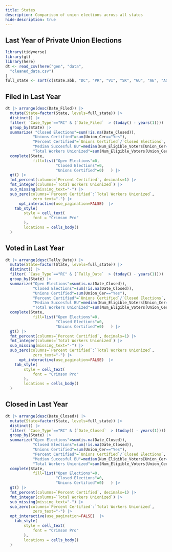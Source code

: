 ```yaml
---
title: States
description: Comparison of union elections across all states
hide-description: true
---
```


## Last Year of Private Union Elections


```r

library(tidyverse)
library(gt)
library(here)
dt <- read_csv(here("gen", "data", 
  "cleaned_data.csv")
)
full_state <- sort(c(state.abb, "DC", "PR", "VI", "SK", "GU", "AE", "AS"))

```

::: {.panel-tabset}

## Filed in Last Year
```r
dt |> arrange(desc(Date_Filed)) |> 
  mutate(State=factor(State, levels=full_state)) |> 
  distinct() |> 
  filter( `Case_Type`=="RC" & (`Date_Filed`  > (today() - years(1))))  |> 
  group_by(State) |> 
  summarize( "Closed Elections"=sum(!is.na(Date_Closed)), 
            "Unions Certified"=sum(Union_Cer=="Yes"), 
            "Percent Certified"=`Unions Certified`/`Closed Elections`, 
            "Median Succesful BU"=median(Num_Eligible_Voters[Union_Cer=="Yes"], na.rm=T), 
            "Total Workers Unionized"=sum(Num_Eligible_Voters[Union_Cer=="Yes"], na.rm=T)) |>
  complete(State, 
            fill=list("Open Elections"=0, 
                      "Closed Elections"=0, 
                      "Unions Certified"=0)   ) |> 
  gt() |> 
  fmt_percent(columns=`Percent Certified`, decimals=1) |> 
  fmt_integer(columns=`Total Workers Unionized`) |> 
  sub_missing(missing_text="-") |> 
  sub_zero(columns=`Percent Certified`:`Total Workers Unionized`, 
            zero_text="-") |>
      opt_interactive(use_pagination=FALSE)  |> 
    tab_style(
        style = cell_text(
            font = "Crimson Pro"
        ),
        locations = cells_body()
  )


```


## Voted in Last Year
```r
dt |> arrange(desc(Tally_Date)) |> 
  mutate(State=factor(State, levels=full_state)) |> 
  distinct() |> 
  filter( `Case_Type`=="RC" & (`Tally_Date`  > (today() - years(1))))  |> 
  group_by(State) |> 
  summarize("Open Elections"=sum(is.na(Date_Closed)), 
            "Closed Elections"=sum(!is.na(Date_Closed)), 
            "Unions Certified"=sum(Union_Cer=="Yes"), 
            "Percent Certified"=`Unions Certified`/`Closed Elections`, 
            "Median Succesful BU"=median(Num_Eligible_Voters[Union_Cer=="Yes"], na.rm=T), 
            "Total Workers Unionized"=sum(Num_Eligible_Voters[Union_Cer=="Yes"], na.rm=T)) |>
  complete(State, 
            fill=list("Open Elections"=0, 
                      "Closed Elections"=0, 
                      "Unions Certified"=0)   ) |> 
  gt() |> 
  fmt_percent(columns=`Percent Certified`, decimals=1) |> 
  fmt_integer(columns=`Total Workers Unionized`) |> 
  sub_missing(missing_text="-") |> 
  sub_zero(columns=`Percent Certified`:`Total Workers Unionized`, 
            zero_text="-") |> 
      opt_interactive(use_pagination=FALSE)  |> 
    tab_style(
        style = cell_text(
            font = "Crimson Pro"
        ),
        locations = cells_body()
  )


```


## Closed in Last Year
```r
dt |> arrange(desc(Date_Closed)) |> 
  mutate(State=factor(State, levels=full_state)) |> 
  distinct() |> 
  filter( `Case_Type`=="RC" & (`Date_Closed`  > (today() - years(1))))  |> 
  group_by(State) |> 
  summarize("Open Elections"=sum(is.na(Date_Closed)), 
            "Closed Elections"=sum(!is.na(Date_Closed)), 
            "Unions Certified"=sum(Union_Cer=="Yes"), 
            "Percent Certified"=`Unions Certified`/`Closed Elections`, 
            "Median Succesful BU"=median(Num_Eligible_Voters[Union_Cer=="Yes"], na.rm=T), 
            "Total Workers Unionized"=sum(Num_Eligible_Voters[Union_Cer=="Yes"], na.rm=T)) |>
  complete(State, 
            fill=list("Open Elections"=0, 
                      "Closed Elections"=0, 
                      "Unions Certified"=0)   ) |> 
  gt() |> 
  fmt_percent(columns=`Percent Certified`, decimals=1) |> 
  fmt_integer(columns=`Total Workers Unionized`) |> 
  sub_missing(missing_text="-") |> 
  sub_zero(columns=`Percent Certified`:`Total Workers Unionized`, 
            zero_text="-") |>
  opt_interactive(use_pagination=FALSE)  |> 
    tab_style(
        style = cell_text(
            font = "Crimson Pro"
        ),
        locations = cells_body()
  )


```

:::